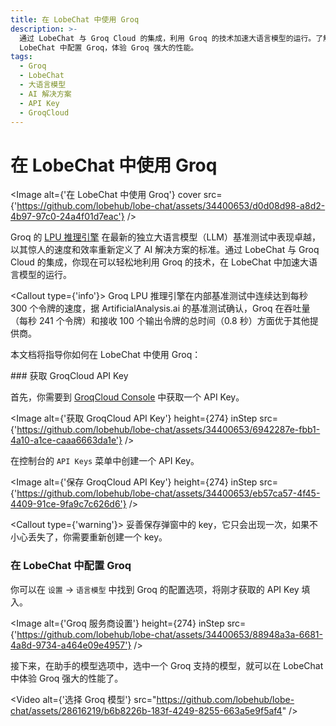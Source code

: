```yaml
---
title: 在 LobeChat 中使用 Groq
description: >-
  通过 LobeChat 与 Groq Cloud 的集成，利用 Groq 的技术加速大语言模型的运行。了解如何获取 GroqCloud API Key，并在
  LobeChat 中配置 Groq，体验 Groq 强大的性能。
tags:
  - Groq
  - LobeChat
  - 大语言模型
  - AI 解决方案
  - API Key
  - GroqCloud
---
```


# 在 LobeChat 中使用 Groq

<Image
  alt={'在 LobeChat 中使用 Groq'}
  cover
  src={'https://github.com/lobehub/lobe-chat/assets/34400653/d0d08d98-a8d2-4b97-97c0-24a4f01d7eac'}
/>

Groq 的 [LPU 推理引擎](https://wow.groq.com/news_press/groq-lpu-inference-engine-leads-in-first-independent-llm-benchmark/) 在最新的独立大语言模型（LLM）基准测试中表现卓越，以其惊人的速度和效率重新定义了 AI 解决方案的标准。通过 LobeChat 与 Groq Cloud 的集成，你现在可以轻松地利用 Groq 的技术，在 LobeChat 中加速大语言模型的运行。

<Callout type={'info'}>
  Groq LPU 推理引擎在内部基准测试中连续达到每秒 300 个令牌的速度，据 ArtificialAnalysis.ai
  的基准测试确认，Groq 在吞吐量（每秒 241 个令牌）和接收 100 个输出令牌的总时间（0.8
  秒）方面优于其他提供商。
</Callout>

本文档将指导你如何在 LobeChat 中使用 Groq：

<Steps>
  ### 获取 GroqCloud API Key

首先，你需要到 [GroqCloud Console](https://console.groq.com/) 中获取一个 API Key。

<Image
  alt={'获取 GroqCloud API Key'}
  height={274}
  inStep
  src={'https://github.com/lobehub/lobe-chat/assets/34400653/6942287e-fbb1-4a10-a1ce-caaa6663da1e'}
/>

在控制台的 `API Keys` 菜单中创建一个 API Key。

<Image
  alt={'保存 GroqCloud API Key'}
  height={274}
  inStep
  src={'https://github.com/lobehub/lobe-chat/assets/34400653/eb57ca57-4f45-4409-91ce-9fa9c7c626d6'}
/>

<Callout type={'warning'}>
  妥善保存弹窗中的 key，它只会出现一次，如果不小心丢失了，你需要重新创建一个 key。
</Callout>

### 在 LobeChat 中配置 Groq

你可以在 `设置` -> `语言模型` 中找到 Groq 的配置选项，将刚才获取的 API Key 填入。

  <Image alt={'Groq 服务商设置'} height={274} inStep src={'https://github.com/lobehub/lobe-chat/assets/34400653/88948a3a-6681-4a8d-9734-a464e09e4957'} />
</Steps>

接下来，在助手的模型选项中，选中一个 Groq 支持的模型，就可以在 LobeChat 中体验 Groq 强大的性能了。

<Video
  alt={'选择 Groq 模型'}
  src="https://github.com/lobehub/lobe-chat/assets/28616219/b6b8226b-183f-4249-8255-663a5e9f5af4"
/>
